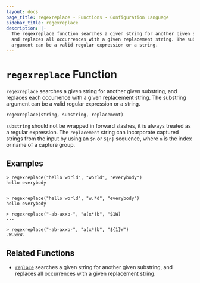 ```yaml
---
layout: docs
page_title: regexreplace - Functions - Configuration Language
sidebar_title: regexreplace
description: |-
  The regexreplace function searches a given string for another given substring,
  and replaces all occurrences with a given replacement string. The substring
  argument can be a valid regular expression or a string.
---
```


# `regexreplace` Function

`regexreplace` searches a given string for another given substring, and
replaces each occurrence with a given replacement string. The substring
argument can be a valid regular expression or a string.

```hcl
regexreplace(string, substring, replacement)
```

`substring` should not be wrapped in forward slashes, it is always treated as a
regular expression. The `replacement` string can incorporate captured strings
from the input by using an `$n` or `${n}` sequence, where `n` is the index or
name of a capture group.

## Examples

```text
> regexreplace("hello world", "world", "everybody")
hello everybody


> regexreplace("hello world", "w.*d", "everybody")
hello everybody

> regexreplace("-ab-axxb-", "a(x*)b", "$1W)
---

> regexreplace("-ab-axxb-", "a(x*)b", "${1}W")
-W-xxW-
```

## Related Functions

- [`replace`](/docs/from-1.5/functions/string/replace) searches a given string for another given
  substring, and replaces all occurrences with a given replacement string.
